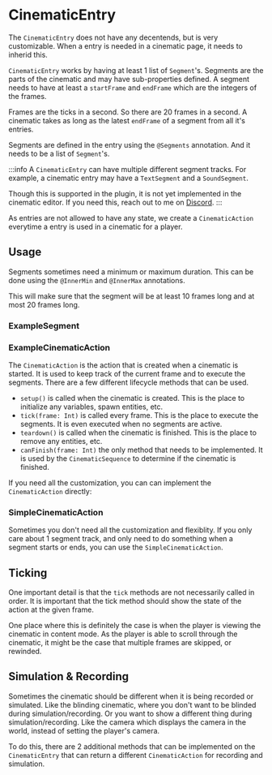 
# CinematicEntry

The `CinematicEntry` does not have any decentends, but is very customizable. When a entry is needed in a cinematic page, it needs to inherid this.

`CinematicEntry` works by having at least 1 list of `Segment`'s. Segments are the parts of the cinematic and may have sub-properties defined. A segment needs to have at least a `startFrame` and `endFrame` which are the integers of the frames.

Frames are the ticks in a second. So there are 20 frames in a second. A cinematic takes as long as the latest `endFrame` of a segment from all it's entries.

Segments are defined in the entry using the `@Segments` annotation. And it needs to be a list of `Segment`'s.


:::info
A `CinematicEntry` can have multiple different segment tracks. 
For example, a cinematic entry may have a `TextSegment` and a `SoundSegment`. 

Though this is supported in the plugin, it is not yet implemented in the cinematic editor.
If you need this, reach out to me on [Discord](https://discord.gg/HtbKyuDDBw).
:::

As entries are not allowed to have any state, we create a `CinematicAction` everytime a entry is used in a cinematic for a player.

## Usage
<CodeSnippet tag="cinematic_entry" />

Segments sometimes need a minimum or maximum duration. This can be done using the `@InnerMin` and `@InnerMax` annotations. 

<CodeSnippet tag="cinematic_segment_with_min_max" />

This will make sure that the segment will be at least 10 frames long and at most 20 frames long.

### ExampleSegment 
<CodeSnippet tag="cinematic_segment" />

### ExampleCinematicAction

The `CinematicAction` is the action that is created when a cinematic is started. It is used to keep track of the current frame and to execute the segments.
There are a few different lifecycle methods that can be used.

- `setup()` is called when the cinematic is created. This is the place to initialize any variables, spawn entities, etc.
- `tick(frame: Int)` is called every frame. This is the place to execute the segments. It is even executed when no segments are active.
- `teardown()` is called when the cinematic is finished. This is the place to remove any entities, etc.
- `canFinish(frame: Int)` the only method that needs to be implemented. It is used by the `CinematicSequence` to determine if the cinematic is finished.

If you need all the customization, you can can implement the `CinematicAction` directly:

<CodeSnippet tag="cinematic_action" />

### SimpleCinematicAction
Sometimes you don't need all the customization and flexiblity. If you only care about 1 segment track, and only need to do something when a segment starts or ends, you can use the `SimpleCinematicAction`.

<CodeSnippet tag="cinematic_simple_action" />

## Ticking 

One important detail is that the `tick` methods are not necessarily called in order.
It is important that the tick method should show the state of the action at the given frame.

One place where this is definitely the case is when the player is viewing the cinematic in content mode.
As the player is able to scroll through the cinematic, it might be the case that multiple frames are skipped, or rewinded.

## Simulation & Recording

Sometimes the cinematic should be different when it is being recorded or simulated.
Like the blinding cinematic, where you don't want to be blinded during simulation/recording.
Or you want to show a different thing during simulation/recording.
Like the camera which displays the camera in the world, instead of setting the player's camera.

To do this, there are 2 additional methods that can be implemented on the `CinematicEntry` that can return a different `CinematicAction` for recording and simulation.

<CodeSnippet tag="cinematic_create_actions" />
